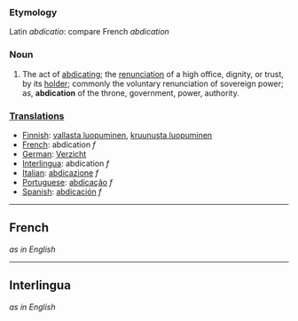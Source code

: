 ===Etymology===
Latin ''abdicatio'': compare French ''abdication''
===Noun===
#The act of [[abdicating]]; the [[renunciation]] of a high office, dignity, or trust, by its [[holder]]; commonly the voluntary renunciation of sovereign power; as, '''abdication''' of the throne, government, power, authority.

===[[Translations]]===
*[[Finnish]]: [[vallasta luopuminen]], [[kruunusta luopuminen]]
*[[French]]: abdication ''f''
*[[German]]: [[Verzicht]]
*[[Interlingua]]: abdication ''f''
*[[Italian]]: [[abdicazione]] ''f''
*[[Portuguese]]: [[abdicação]] ''f''
*[[Spanish]]: [[abdicación]] ''f''
----
==French==
''as in English''
----
==Interlingua==
''as in English''